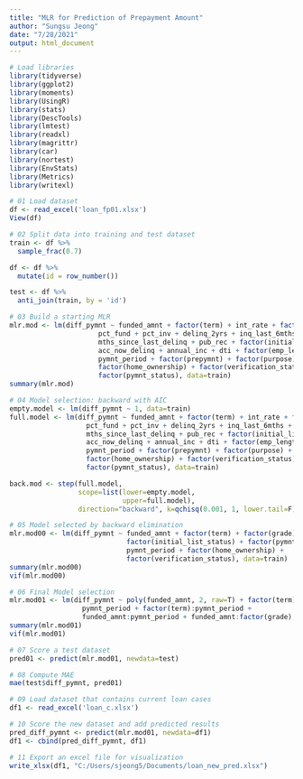 ---
title: "MLR for Prediction of Prepayment Amount"
author: "Sungsu Jeong"
date: "7/28/2021"
output: html_document
---

```{r setup, include=FALSE}
# Load libraries
library(tidyverse)
library(ggplot2)
library(moments)
library(UsingR)
library(stats)
library(DescTools)
library(lmtest)
library(readxl)
library(magrittr)
library(car)
library(nortest)
library(EnvStats)
library(Metrics)
library(writexl)
```

```{r}
# 01 Load dataset
df <- read_excel('loan_fp01.xlsx')
View(df)
```

```{r}
# 02 Split data into training and test dataset
train <- df %>%
  sample_frac(0.7)

df <- df %>%
  mutate(id = row_number())

test <- df %>%
  anti_join(train, by = 'id')
```

```{r}
# 03 Build a starting MLR
mlr.mod <- lm(diff_pymnt ~ funded_amnt + factor(term) + int_rate + factor(grade) +
                      pct_fund + pct_inv + delinq_2yrs + inq_last_6mths +
                      mths_since_last_delinq + pub_rec + factor(initial_list_status) +
                      acc_now_delinq + annual_inc + dti + factor(emp_length) +
                      pymnt_period + factor(prepymnt) + factor(purpose) + 
                      factor(home_ownership) + factor(verification_status) + 
                      factor(pymnt_status), data=train)
summary(mlr.mod)
```

```{r}
# 04 Model selection: backward with AIC
empty.model <- lm(diff_pymnt ~ 1, data=train)
full.model <- lm(diff_pymnt ~ funded_amnt + factor(term) + int_rate + factor(grade) +
                   pct_fund + pct_inv + delinq_2yrs + inq_last_6mths +
                   mths_since_last_delinq + pub_rec + factor(initial_list_status) +
                   acc_now_delinq + annual_inc + dti + factor(emp_length) +
                   pymnt_period + factor(prepymnt) + factor(purpose) + 
                   factor(home_ownership) + factor(verification_status) + 
                   factor(pymnt_status), data=train)

back.mod <- step(full.model, 
                 scope=list(lower=empty.model,
                            upper=full.model),
                 direction="backward", k=qchisq(0.001, 1, lower.tail=F))
```

```{r}
# 05 Model selected by backward elimination
mlr.mod00 <- lm(diff_pymnt ~ funded_amnt + factor(term) + factor(grade) +
                             factor(initial_list_status) + factor(pymnt_status) +
                             pymnt_period + factor(home_ownership) + 
                             factor(verification_status), data=train)
summary(mlr.mod00)
vif(mlr.mod00)
```

```{r}
# 06 Final Model selection
mlr.mod01 <- lm(diff_pymnt ~ poly(funded_amnt, 2, raw=T) + factor(term) + 
                  pymnt_period + factor(term):pymnt_period + 
                  funded_amnt:pymnt_period + funded_amnt:factor(grade), data=train)
summary(mlr.mod01)
vif(mlr.mod01)
```

```{r}
# 07 Score a test dataset
pred01 <- predict(mlr.mod01, newdata=test)

# 08 Compute MAE
mae(test$diff_pymnt, pred01)
```

```{r}
# 09 Load dataset that contains current loan cases
df1 <- read_excel('loan_c.xlsx')
```

```{r}
# 10 Score the new dataset and add predicted results 
pred_diff_pymnt <- predict(mlr.mod01, newdata=df1)
df1 <- cbind(pred_diff_pymnt, df1)
```

```{r}
# 11 Export an excel file for visualization
write_xlsx(df1, "C:/Users/sjeong5/Documents/loan_new_pred.xlsx")
```
